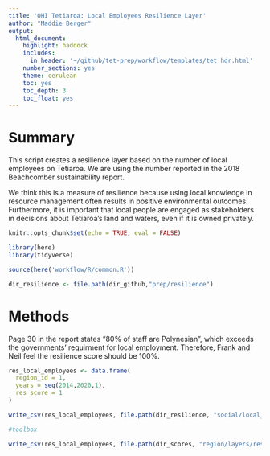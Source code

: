 ```yaml
---
title: 'OHI Tetiaroa: Local Employees Resilience Layer'
author: "Maddie Berger"
output:
  html_document:
    highlight: haddock
    includes:
      in_header: '~/github/tet-prep/workflow/templates/tet_hdr.html' 
    number_sections: yes
    theme: cerulean
    toc: yes
    toc_depth: 3
    toc_float: yes
---
```

# Summary

This script creates a resilience layer based on the number of local employees on Tetiaroa. We are using the number reported in the 2018 Beachcomber sustainability report. 

We think this is a measure of resilience because using local knowledge in resource management often results in positive environmental outcomes. Furthermore, it is important that local people are engaged as stakeholders in decisions about Tetiaroa's land and waters, even if it is owned privately. 

```r
knitr::opts_chunk$set(echo = TRUE, eval = FALSE)

library(here)
library(tidyverse)

source(here('workflow/R/common.R'))

dir_resilience <- file.path(dir_github,"prep/resilience")
```

# Methods

Page 30 in the report states "80% of staff are Polynesian", which exceeds the governments' requirment for local employment. Therefore, Frank and Neil feel the resilience score should be 100%. 

```r

res_local_employees <- data.frame(
  region_id = 1, 
  years = seq(2014,2020,1),
  res_score = 1
)

write_csv(res_local_employees, file.path(dir_resilience, "social/local_employees/res_local_emp.csv"))

#toolbox

write_csv(res_local_employees, file.path(dir_scores, "region/layers/res_local_emp.csv"))

```


